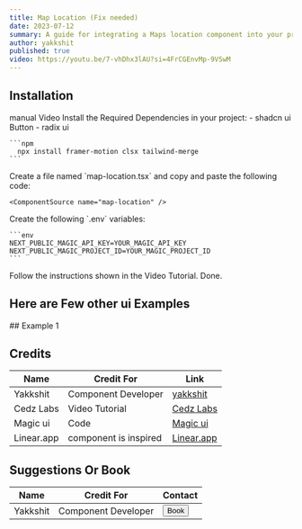 ```yaml
---
title: Map Location (Fix needed)
date: 2023-07-12
summary: A guide for integrating a Maps location component into your project. Using Google maps API, MapBox API, OLA Maps.
author: yakkshit
published: true
video: https://youtu.be/7-vhDhx3lAU?si=4FrCGEnvMp-9VSwM
---
```


<ComponentPreview name="map-location-demo" />

## Installation

<Tabs defaultValue="manual">

<TabsList>
  <TabsTrigger value="manual">manual</TabsTrigger>
  <TabsTrigger value="video">Video</TabsTrigger>
</TabsList>

<TabsContent value="manual">

<Steps>
  <Step>
  Install the Required Dependencies in your project:
    - shadcn ui Button
    - radix ui

    ```npm
      npx install framer-motion clsx tailwind-merge
    ```
  </Step>
  
  <Step>
    Create a file named `map-location.tsx` and copy and paste the following code:

    <ComponentSource name="map-location" />

  </Step>
  
  <Step>
  Create the following `.env` variables:

    ```env
    NEXT_PUBLIC_MAGIC_API_KEY=YOUR_MAGIC_API_KEY
    NEXT_PUBLIC_MAGIC_PROJECT_ID=YOUR_MAGIC_PROJECT_ID
    ```
  </Step>
</Steps>

</TabsContent>

<TabsContent value="video">

<Steps>
  <Step>
  Follow the instructions shown in the Video Tutorial.
  <VideoEmbed src="https://youtu.be/7-vhDhx3lAU?si=4FrCGEnvMp-9VSwM" />
  </Step>
  <Step>Done.</Step>
</Steps>

</TabsContent>

</Tabs>

## Here are Few other ui Examples 

<Accordion type="single" collapsible>
  <AccordionItem value="item-1">
    <AccordionTrigger> ## Example 1 </AccordionTrigger>
    <AccordionContent>
      <ComponentPreview name="beta-1-demo" />
    </AccordionContent>
    </AccordionItem>
</Accordion>

## Credits

| Name      | Credit For          | Link                                               |
| --------- | ------------------- | -------------------------------------------------- |
| Yakkshit  | Component Developer | [yakkshit](https://x.com/yakkshit)                 |
| Cedz Labs | Video Tutorial      | [Cedz Labs](https://www.cedzlabs.com)              |
| Magic ui  | Code                | [Magic ui](https://magicui.design)                 |
| Linear.app| component is inspired| [Linear.app](https://linear.app/features)                 |


## Suggestions Or Book

| Name     | Credit For          | Contact                                           |
| -------- | ------------------- | ------------------------------------------------- |
| Yakkshit | Component Developer | [<Button>Book</Button>](https://cal.com/yakkshit) |

<SupportOverlay
  videoSrc="https://youtu.be/7-vhDhx3lAU?si=4FrCGEnvMp-9VSwM"
  supportLink="https://cedzlabs.com/payments"
/>